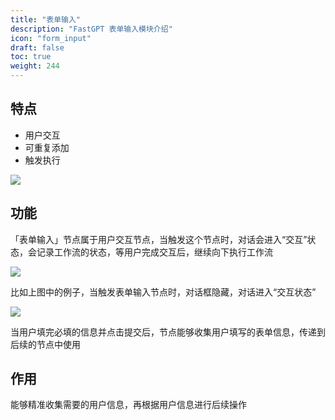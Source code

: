 ```yaml
---
title: "表单输入"
description: "FastGPT 表单输入模块介绍"
icon: "form_input"
draft: false
toc: true
weight: 244
---
```


## 特点 

- 用户交互
- 可重复添加
- 触发执行

![](/imgs/form_input1.png)

## 功能 

「表单输入」节点属于用户交互节点，当触发这个节点时，对话会进入“交互”状态，会记录工作流的状态，等用户完成交互后，继续向下执行工作流

![](/imgs/form_input2.png)

比如上图中的例子，当触发表单输入节点时，对话框隐藏，对话进入“交互状态”

![](/imgs/form_input3.png)

当用户填完必填的信息并点击提交后，节点能够收集用户填写的表单信息，传递到后续的节点中使用

## 作用

能够精准收集需要的用户信息，再根据用户信息进行后续操作